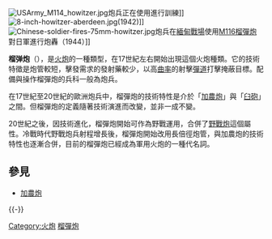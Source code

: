 {{unreferenced|time=2019-04-07T17:25:03+00:00}}
{{noteTA
|G1=Military
|G2=Unit
|1=zh-cn:炮;zh-hk:炮;zh-tw:砲;
|2=zh-cn:自行火炮;zh-hk:自走炮;zh-tw:自走砲;
}}
[[File:USArmy_M114_howitzer.jpg|thumb]]炮兵正在使用{{tsl|en|M114 155 mm howitzer|M114榴彈炮}}進行訓練]]
[[File:8-inch-howitzer-aberdeen.jpg|thumb]](1942)]]
[[File:Chinese-soldier-fires-75mm-howitzer.jpg|thumb]]炮兵在[[中緬印戰區|緬甸戰場]]使用[[M116榴彈炮|M116榴彈炮]]對日軍進行炮轟（1944）]]

'''榴弹炮'''（{{lang-en|''Howitzer''}}），是[[火炮|火炮]]的一種類型，在17世紀左右開始出現這個火炮種類。它的技術特徵是炮管較短，擊發需求的發射藥較少，以高[[曲率|曲率]]的射擊[[彈道|彈道]]打擊掩蔽目標。配備與操作榴彈炮的兵科一般為炮兵。

在17世紀至20世紀的歐洲炮兵中，榴彈炮的技術特性是介於「[[加農炮|加農炮]]」與「[[臼砲|臼砲]]」之間。但榴彈炮的定義隨著技術演進而改變，並非一成不變。

20世紀之後，因技術進化，榴彈炮開始可作為野戰運用，合併了[[野戰炮|野戰炮]]這個屬性。冷戰時代野戰炮兵射程增長後，榴彈炮開始改用長倍徑炮管，與加農炮的技術特性也逐漸合併，目前的榴彈炮已經成為軍用火炮的一種代名詞。

==參見==
*[[加農炮|加農炮]]

{{-}}
{{Authority control}}

[[Category:火炮|Category:火炮]]
[[Category:榴彈炮|]]

{{mil-stub}}